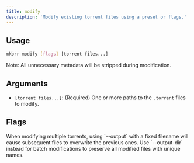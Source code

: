 ```yaml
---
title: modify
description: 'Modify existing torrent files using a preset or flags.'
---
```



## Usage

```bash
mkbrr modify [flags] [torrent files...]
```

<Note>
Note: All unnecessary metadata will be stripped during modification.
</Note>

## Arguments

-   `[torrent files...]`: (Required) One or more paths to the `.torrent` files to modify.

## Flags

<ModifyParams />

<Warning>
  When modifying multiple torrents, using `--output` with a fixed filename will cause subsequent files to overwrite the previous ones. Use `--output-dir` instead for batch modifications to preserve all modified files with unique names.
</Warning>
